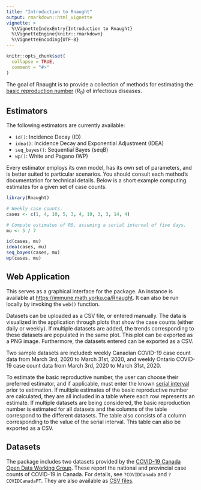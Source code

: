 ```yaml
---
title: "Introduction to Rnaught"
output: rmarkdown::html_vignette
vignette: >
  %\VignetteIndexEntry{Introduction to Rnaught}
  %\VignetteEngine{knitr::rmarkdown}
  %\VignetteEncoding{UTF-8}
---
```


```r
knitr::opts_chunk$set(
  collapse = TRUE,
  comment = "#>"
)
```

The goal of Rnaught is to provide a collection of methods for estimating the
[basic reproduction number](
https://en.wikipedia.org/wiki/Basic_reproduction_number) ($R_0$) of infectious
diseases.


## Estimators

The following estimators are currently available: 

  * `id()`: Incidence Decay (ID)
  * `idea()`: Incidence Decay and Exponential Adjustment (IDEA)
  * `seq_bayes()`: Sequential Bayes (seqB)
  * `wp()`: White and Pagano (WP)

Every estimator employs its own model, has its own set of parameters, and is
better suited to particular scenarios. You should consult each method's
documentation for technical details. Below is a short example computing
estimates for a given set of case counts.

```r
library(Rnaught)

# Weekly case counts.
cases <- c(1, 4, 10, 5, 3, 4, 19, 3, 3, 14, 4)

# Compute estimates of R0, assuming a serial interval of five days.
mu <- 5 / 7

id(cases, mu)
idea(cases, mu)
seq_bayes(cases, mu)
wp(cases, mu)
```


## Web Application

This serves as a graphical interface for the package. An instance is available
at <https://immune.math.yorku.ca/Rnaught>. It can also be run locally by
invoking the `web()` function.

Datasets can be uploaded as a CSV file, or entered manually. The data is
visualized in the application through plots that show the case counts (either
daily or weekly). If multiple datasets are added, the trends corresponding to
these datasets are populated in the same plot. This plot can be exported as a
PNG image. Furthermore, the datasets entered can be exported as a CSV.

Two sample datasets are included: weekly Canadian COVID-19 case count data from
March 3rd, 2020 to March 31st, 2020, and weekly Ontario COVID-19 case count data
from March 3rd, 2020 to March 31st, 2020.

To estimate the basic reproductive number, the user can choose their preferred
estimator, and if applicable, must enter the known
[serial interval](https://en.wikipedia.org/wiki/Serial_interval) prior to
estimation. If multiple estimates of the basic reproductive number are
calculated, they are all included in a table where each row represents an
estimate. If multiple datasets are being considered, the basic reproduction
number is estimated for all datasets and the columns of the table correspond to
the different datasets. The table also consists of a column corresponding to the
value of the serial interval. This table can also be exported as a CSV.


## Datasets

The package includes two datasets provided by the [COVID-19 Canada Open Data
Working Group](https://github.com/ccodwg/CovidTimelineCanada).
These report the national and provincial case counts of COVID-19 in Canada. For
details, see `?COVIDCanada` and `?COVIDCanadaPT`. They are also available as
[CSV files](https://github.com/MI2YorkU/Rnaught/tree/master/inst/extdata).

